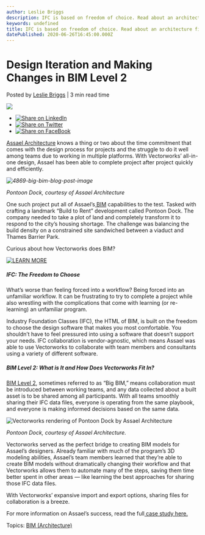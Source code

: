 ```yaml
---
author: Leslie Briggs
description: IFC is based on freedom of choice. Read about an architecture firm who implemented BIM Level 2 collaboration to great success.
keywords: undefined
title: IFC is based on freedom of choice. Read about an architecture firm who implemented BIM Level 2 collaboration to great success. 
datePublished: 2020-06-26T16:45:00.000Z
---
```

  

# Design Iteration and Making Changes in BIM Level 2

 Posted by [Leslie Briggs](https://blog.vectorworks.net/author/leslie-briggs) | 3 min read time 

![](https://blog.vectorworks.net/hubfs/4869-big-bim-blog-post-image.jpg) 

* [![Share on LinkedIn](https://2659751.fs1.hubspotusercontent-na1.net/hubfs/2659751/michaelDemo/share-LI.png)](http://www.linkedin.com/shareArticle?mini=true&url=https%3A%2F%2Fblog.vectorworks.net%2Fdesign-iteration-and-making-changes-in-bim-level-2)
* [![Share on Twitter](https://2659751.fs1.hubspotusercontent-na1.net/hubfs/2659751/michaelDemo/share-TW.png)](https://www.twitter.com/share?text=Design%20Iteration%20and%20Making%20Changes%20in%20BIM%20Level%202&url=https%3A%2F%2Fblog.vectorworks.net%2Fdesign-iteration-and-making-changes-in-bim-level-2&via=PMGTweets)
* [![Share on FaceBook](https://2659751.fs1.hubspotusercontent-na1.net/hubfs/2659751/michaelDemo/share-FB.png)](https://www.facebook.com/sharer/sharer.php?u=https%3A%2F%2Fblog.vectorworks.net%2Fdesign-iteration-and-making-changes-in-bim-level-2)

[Assael Architecture](http://assael.co.uk/) knows a thing or two about the time commitment that comes with the design process for projects and the struggle to do it well among teams due to working in multiple platforms. With Vectorworks’ all-in-one design, Assael has been able to complete project after project quickly and efficiently.

_![4869-big-bim-blog-post-image](https://blog.vectorworks.net/hs-fs/hubfs/4869-big-bim-blog-post-image.jpg?width=1440&name=4869-big-bim-blog-post-image.jpg)_

_Pontoon Dock, courtesy of Assael Architecture_

One such project put all of Assael’s[ BIM](https://www.vectorworks.net/en/architect/bim?utm%5Fcampaign=blog&utm%5Fmedium=planetvectorworks&utm%5Fsource=intext&utm%5Fcontent=062620bigbimblog1) capabilities to the test. Tasked with crafting a landmark “Build to Rent” development called Pontoon Dock. The company needed to take a plot of land and completely transform it to respond to the city’s housing shortage. The challenge was balancing the build density on a constrained site sandwiched between a viaduct and Thames Barrier Park.

Curious about how Vectorworks does BIM?

[![LEARN MORE](https://no-cache.hubspot.com/cta/default/3018241/08cd61f6-3457-4c16-a98a-b4b0476b0b42.png)](https://cta-redirect.hubspot.com/cta/redirect/3018241/08cd61f6-3457-4c16-a98a-b4b0476b0b42) 

##### IFC: The Freedom to Choose

What’s worse than feeling forced into a workflow? Being forced into an unfamiliar workflow. It can be frustrating to try to complete a project while also wrestling with the complications that come with learning (or re-learning) an unfamiliar program.

Industry Foundation Classes (IFC), the HTML of BIM, is built on the freedom to choose the design software that makes you most comfortable. You shouldn’t have to feel pressured into using a software that doesn’t support your needs. IFC collaboration is vendor-agnostic, which means Assael was able to use Vectorworks to collaborate with team members and consultants using a variety of different software.

##### BIM Level 2: What is It and How Does Vectorworks Fit In? 

[BIM Level 2](/topic/bim-level-2?utm%5Fcampaign=blog&utm%5Fmedium=planetvectorworks&utm%5Fsource=intext&utm%5Fcontent=062620bigbimblog1), sometimes referred to as “Big BIM,” means collaboration must be introduced between working teams, and any data collected about a built asset is to be shared among all participants. With all teams smoothly sharing their IFC data files, everyone is operating from the same playbook, and everyone is making informed decisions based on the same data.

![Vectorworks rendering of Pontoon Dock by Assael Architecture](https://blog.vectorworks.net/hs-fs/hubfs/Rich%20Text%20Pasting/google-1592921207537.png?width=624&height=443&name=google-1592921207537.png)

_Pontoon Dock, courtesy of Assael Architecture._

Vectorworks served as the perfect bridge to creating BIM models for Assael’s designers. Already familiar with much of the program’s 3D modeling abilities, Assael’s team members learned that they’re able to create BIM models without dramatically changing their workflow and that Vectorworks allows them to automate many of the steps, saving them time better spent in other areas — like learning the best approaches for sharing those IFC data files.

With Vectorworks’ expansive import and export options, sharing files for collaboration is a breeze.

For more information on Assael’s success, read the full[ case study here.](https://www.vectorworks.net/customer-showcase/coordinating-an-open-bim-workflow?utm%5Fcampaign=blog&utm%5Fmedium=planetvectorworks&utm%5Fsource=intext&utm%5Fcontent=062620bigbimblog1)

 Topics: [BIM (Architecture)](https://blog.vectorworks.net/topic/bim-architecture) 

  